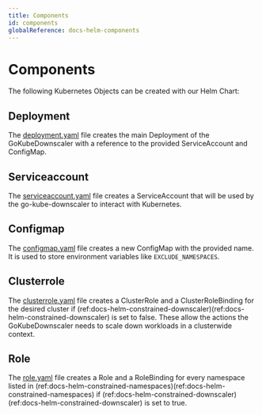 ```yaml
---
title: Components
id: components
globalReference: docs-helm-components
---
```


# Components

The following Kubernetes Objects can be created with our Helm Chart:

## Deployment

The [deployment.yaml](repo:deployments/chart/templates/deployment.yaml) file creates the main Deployment of the GoKubeDownscaler with a reference to the provided ServiceAccount and ConfigMap.

## Serviceaccount

The [serviceaccount.yaml](repo:deployments/chart/templates/serviceaccount.yaml) file creates a ServiceAccount that will be used by the go-kube-downscaler to interact with Kubernetes.

## Configmap

The [configmap.yaml](repo:deployments/chart/templates/configmap.yaml) file creates a new ConfigMap with the provided name.
It is used to store environment variables like `EXCLUDE_NAMESPACES`.

## Clusterrole

The [clusterrole.yaml](repo:deployments/chart/templates/clusterrole.yaml) file creates a ClusterRole and a ClusterRoleBinding for the desired cluster if (ref:docs-helm-constrained-downscaler)(ref:docs-helm-constrained-downscaler) is set to false.
These allow the actions the GoKubeDownscaler needs to scale down workloads in a clusterwide context.

## Role

The [role.yaml](repo:deployments/chart/templates/role.yaml) file creates a Role and a RoleBinding for every namespace listed in (ref:docs-helm-constrained-namespaces)(ref:docs-helm-constrained-namespaces) if (ref:docs-helm-constrained-downscaler)(ref:docs-helm-constrained-downscaler) is set to true.
